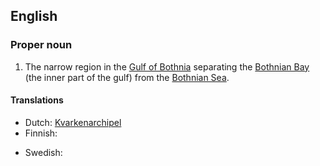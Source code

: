 ==English==

===Proper noun===
{{en-proper noun}}

# The narrow region in the [[Gulf of Bothnia]] separating the [[Bothnian Bay]] (the inner part of the gulf) from the [[Bothnian Sea]].

====Translations====
{{top}}
* Dutch: [[Kvarkenarchipel]] 
* Finnish: {{t-|fi|Merenkurkku}}
{{mid}}
* Swedish: {{t-|sv|Kvarken}}
{{bottom}}